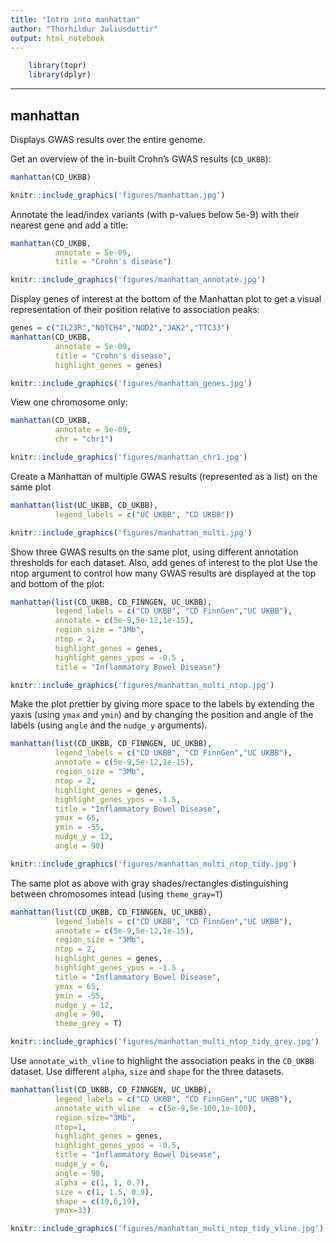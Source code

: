 ```yaml
---
title: "Intro into manhattan"
author: "Thorhildur Juliusdottir"
output: html_notebook
---
```

<!--
%\VignetteEngine{knitr::knitr}
%\VignetteIndexEntry{Intro into manhattan}
-->

```r
    library(topr)
    library(dplyr)
```
<hr>

## manhattan


Displays GWAS results over the entire genome.

Get an overview of the in-built Crohn's GWAS results (<code>CD_UKBB</code>):

```r
manhattan(CD_UKBB)
```
```r
knitr::include_graphics('figures/manhattan.jpg')
```


Annotate the lead/index variants (with p-values below 5e-9) with their nearest gene and add a title:
```r
manhattan(CD_UKBB, 
          annotate = 5e-09,  
          title = "Crohn's disease")
```
```r
knitr::include_graphics('figures/manhattan_annotate.jpg')
```


Display genes of interest at the bottom of the Manhattan plot to get a visual representation of their position relative to association peaks:

```r
genes = c("IL23R","NOTCH4","NOD2","JAK2","TTC33")
manhattan(CD_UKBB, 
          annotate = 5e-09, 
          title = "Crohn's disease", 
          highlight_genes = genes)
```
```r
knitr::include_graphics('figures/manhattan_genes.jpg')
```


View one chromosome only:

```r
manhattan(CD_UKBB, 
          annotate = 5e-09, 
          chr = "chr1")
```
```r
knitr::include_graphics('figures/manhattan_chr1.jpg')
```


Create a Manhattan of multiple GWAS results (represented as a list) on the same plot

```r
manhattan(list(UC_UKBB, CD_UKBB), 
          legend_labels = c("UC UKBB", "CD UKBB"))
```

```r
knitr::include_graphics('figures/manhattan_multi.jpg')
```

Show three GWAS results on the same plot, using different annotation thresholds for each dataset. Also, add genes of interest to the plot
Use the ntop argument to control how many GWAS results are displayed at the top and bottom of the plot:

```r
manhattan(list(CD_UKBB, CD_FINNGEN, UC_UKBB), 
          legend_labels = c("CD UKBB", "CD FinnGen","UC UKBB"), 
          annotate = c(5e-9,5e-12,1e-15),
          region_size = "3Mb", 
          ntop = 2, 
          highlight_genes = genes, 
          highlight_genes_ypos = -0.5 , 
          title = "Inflammatory Bowel Disease")
```

```r
knitr::include_graphics('figures/manhattan_multi_ntop.jpg')
```

Make the plot prettier by giving more space to the labels by extending the yaxis (using <code>ymax</code> and <code>ymin</code>) and by changing the position and angle of the labels (using <code>angle</code> and the <code>nudge_y</code> arguments).

```r
manhattan(list(CD_UKBB, CD_FINNGEN, UC_UKBB), 
          legend_labels = c("CD UKBB", "CD FinnGen","UC UKBB"), 
          annotate = c(5e-9,5e-12,1e-15),
          region_size = "3Mb",
          ntop = 2, 
          highlight_genes = genes, 
          highlight_genes_ypos = -1.5, 
          title = "Inflammatory Bowel Disease", 
          ymax = 65, 
          ymin = -55, 
          nudge_y = 12, 
          angle = 90)
```

```r
knitr::include_graphics('figures/manhattan_multi_ntop_tidy.jpg')
```

The same plot as above with gray shades/rectangles distinguishing between chromosomes intead (using <code>theme_gray=T</code>)

```r
manhattan(list(CD_UKBB, CD_FINNGEN, UC_UKBB), 
          legend_labels = c("CD UKBB", "CD FinnGen","UC UKBB"), 
          annotate = c(5e-9,5e-12,1e-15),
          region_size = "3Mb",
          ntop = 2, 
          highlight_genes = genes, 
          highlight_genes_ypos = -1.5 , 
          title = "Inflammatory Bowel Disease", 
          ymax = 65, 
          ymin = -55, 
          nudge_y = 12, 
          angle = 90, 
          theme_grey = T)
```

```r
knitr::include_graphics('figures/manhattan_multi_ntop_tidy_grey.jpg')
```

Use <code>annotate_with_vline</code> to highlight the association peaks in the <code>CD_UKBB</code> dataset. Use different <code>alpha</code>, <code>size</code> and <code>shape</code> for the three datasets.

```r
manhattan(list(CD_UKBB, CD_FINNGEN, UC_UKBB), 
          legend_labels = c("CD UKBB", "CD FinnGen","UC UKBB"), 
          annotate_with_vline  = c(5e-9,5e-100,1e-100),
          region_size="3Mb", 
          ntop=1, 
          highlight_genes = genes, 
          highlight_genes_ypos = -0.5, 
          title = "Inflammatory Bowel Disease", 
          nudge_y = 6,
          angle = 90, 
          alpha = c(1, 1, 0.7),
          size = c(1, 1.5, 0.9), 
          shape = c(19,6,19), 
          ymax=33)
```

```r
knitr::include_graphics('figures/manhattan_multi_ntop_tidy_vline.jpg')
```
